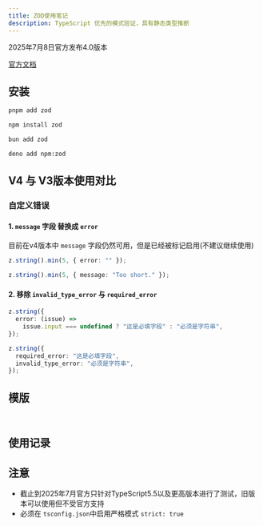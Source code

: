 ```yaml
---
title: ZOD使用笔记
description: TypeScript 优先的模式验证，具有静态类型推断
---
```


2025年7月8日官方发布4.0版本

[官方文档](https://zod.dev/)

## 安装

```bash tab="pnpm"
pnpm add zod
```

```bash tab="npm"
npm install zod
```

```bash tab="bun"
bun add zod
```

```bash tab="deno"
deno add npm:zod
```

## V4 与 V3版本使用对比

### 自定义错误

#### 1. `message` 字段 替换成 `error`

目前在v4版本中 `message` 字段仍然可用，但是已经被标记启用(不建议继续使用)

```ts tab="Zod v4"
z.string().min(5, { error: "" });
```

```ts tab="Zod v3"
z.string().min(5, { message: "Too short." });
```

#### 2. 移除 `invalid_type_error` 与 `required_error`

```ts tab="Zod v4"
z.string({
  error: (issue) =>
    issue.input === undefined ? "这是必填字段" : "必须是字符串",
});
```

```ts tab="Zod v3"
z.string({
  required_error: "这是必填字段",
  invalid_type_error: "必须是字符串",
});
```

## 模版

```ts tab="Zod v4"

```

```ts tab="Zod v3"

```

## 使用记录

## 注意

- 截止到2025年7月官方只针对TypeScript5.5以及更高版本进行了测试，旧版本可以使用但不受官方支持
- 必须在 `tsconfig.json`中启用严格模式 `strict: true`
